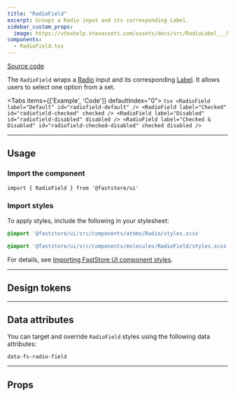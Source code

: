 ```yaml
---
title: "RadioField"
excerpt: Groups a Radio input and its corresponding Label.
sidebar_custom_props:
  image: https://vtexhelp.vtexassets.com/assets/docs/src/RadioLabel___b3fc3b7a139796e4921349df5aaa270c.png
components:
  - RadioField.tsx
---
```


[<i class="fa-brands fa-github"></i> Source code](https://github.com/vtex/faststore/tree/main/packages/components/src/molecules/RadioField)

The `RadioField` wraps a [Radio](https://developers.vtex.com/docs/guides/faststore/atoms-radio) input and its corresponding [Label](/componentes/atoms/label). It allows users to select one option from a set.

<Tabs items={['Example', 'Code']} defaultIndex="0">
  <Tab>
    <OverviewSection>
      <RadioField label="Default" id="radiofield-default" />
      <RadioField label="Checked" id="radiofield-checked" checked readOnly />
      <RadioField label="Disabled" id="radiofield-disabled" disabled />
      <RadioField
        label="Checked & Disabled"
        id="radiofield-checked-disabled"
        checked
        disabled
        readOnly
      />
    </OverviewSection>
  </Tab>
  <Tab>
    ```tsx
    <RadioField label="Default" id="radiofield-default" />
    <RadioField label="Checked" id="radiofield-checked" checked />
    <RadioField label="Disabled" id="radiofield-disabled" disabled />
    <RadioField
      label="Checked & Disabled"
      id="radiofield-checked-disabled"
      checked
      disabled
    />
    ```
  </Tab>
</Tabs>

---

## Usage

### Import the component

```tsx
import { RadioField } from '@faststore/ui'
```

### Import styles

To apply styles, include the following in your stylesheet:

```scss
@import '@faststore/ui/src/components/atoms/Radio/styles.scss'
```

```scss
@import '@faststore/ui/src/components/molecules/RadioField/styles.scss';
```

For details, see [Importing FastStore UI component styles](https://developers.vtex.com/docs/guides/faststore/using-themes-importing-ui-components-styles).

---

## Design tokens

<TokenTable>
  <TokenRow token="--fs-radio-field-gap" value="var(--fs-spacing-1)" />
</TokenTable>

---

## Data attributes

You can target and override `RadioField` styles using the following data attributes:

`data-fs-radio-field`

---

## Props

<ComponentPropsSection component="RadioField" />
